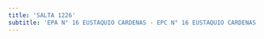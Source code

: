 ```yaml
---
title: 'SALTA 1226'
subtitle: 'EPA N° 16 EUSTAQUIO CARDENAS - EPC N° 16 EUSTAQUIO CARDENAS'
---
```


#

